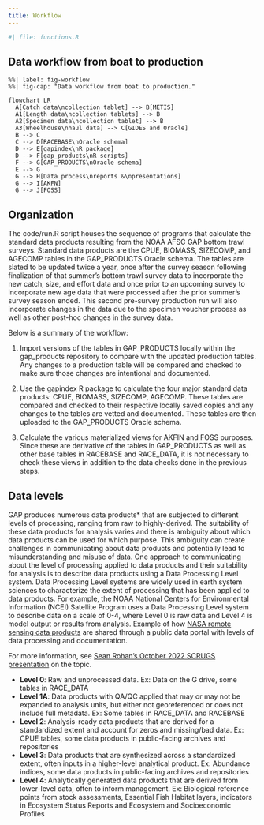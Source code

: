 ```yaml
---
title: Workflow
---
```


```r
#| file: functions.R
```

## Data workflow from boat to production

```mermaid
%%| label: fig-workflow
%%| fig-cap: "Data workflow from boat to production."

flowchart LR
  A[Catch data\ncollection tablet] --> B[METIS]
  A1[Length data\ncollection tablets] --> B
  A2[Specimen data\ncollection tablet] --> B
  A3[Wheelhouse\nhaul data] --> C[GIDES and Oracle]
  B --> C
  C --> D[RACEBASE\nOracle schema]
  D --> E[gapindex\nR package]
  D --> F[gap_products\nR scripts]
  F --> G[GAP_PRODUCTS\nOracle schema]
  E --> G
  G --> H[Data process\nreports &\npresentations]
  G --> I[AKFN]
  G --> J[FOSS]
```

## Organization

The code/run.R script houses the sequence of programs that calculate the standard data products resulting from the NOAA AFSC GAP bottom trawl surveys. Standard data products are the CPUE, BIOMASS, SIZECOMP, and AGECOMP tables in the GAP_PRODUCTS Oracle schema. The tables are slated to be updated twice a year, once after the survey season following finalization of that summer's bottom trawl survey data to incorporate the new catch, size, and effort data and once prior to an upcoming survey to incorporate new age data that were processed after the prior summer's survey season ended. This second pre-survey production run will also incorporate changes in the data due to the specimen voucher process as well as other post-hoc changes in the survey data.

Below is a summary of the workflow:

1.  Import versions of the tables in GAP_PRODUCTS locally within the gap_products repository to compare with the updated production tables. Any changes to a production table will be compared and checked to make sure those changes are intentional and documented.

2.  Use the gapindex R package to calculate the four major standard data products: CPUE, BIOMASS, SIZECOMP, AGECOMP. These tables are compared and checked to their respective locally saved copies and any changes to the tables are vetted and documented. These tables are then uploaded to the GAP_PRODUCTS Oracle schema.

3.  Calculate the various materialized views for AKFIN and FOSS purposes. Since these are derivative of the tables in GAP_PRODUCTS as well as other base tables in RACEBASE and RACE_DATA, it is not necessary to check these views in addition to the data checks done in the previous steps.

## Data levels

GAP produces numerous data products\* that are subjected to different levels of processing, ranging from raw to highly-derived. The suitability of these data products for analysis varies and there is ambiguity about which data products can be used for which purpose. This ambiguity can create challenges in communicating about data products and potentially lead to misunderstanding and misuse of data. One approach to communicating about the level of processing applied to data products and their suitability for analysis is to describe data products using a Data Processing Level system. Data Processing Level systems are widely used in earth system sciences to characterize the extent of processing that has been applied to data products. For example, the NOAA National Centers for Environmental Information (NCEI) Satellite Program uses a Data Processing Level system to describe data on a scale of 0-4, where Level 0 is raw data and Level 4 is model output or results from analysis. Example of how [NASA remote sensing data products](https://ladsweb.modaps.eosdis.nasa.gov/search/) are shared through a public data portal with levels of data processing and documentation.

For more information, see [Sean Rohan's October 2022 SCRUGS presentation](https://docs.google.com/presentation/d/1rWSZpeghWJqzWMIa5oBc4BCoy-zy1Yue86RoTw58u6M/edit?usp=sharing) on the topic.

-   **Level 0**: Raw and unprocessed data. Ex: Data on the G drive, some tables in RACE_DATA
-   **Level 1A**: Data products with QA/QC applied that may or may not be expanded to analysis units, but either not georeferenced or does not include full metadata. Ex: Some tables in RACE_DATA and RACEBASE
-   **Level 2**: Analysis-ready data products that are derived for a standardized extent and account for zeros and missing/bad data. Ex: CPUE tables, some data products in public-facing archives and repositories
-   **Level 3**: Data products that are synthesized across a standardized extent, often inputs in a higher-level analytical product. Ex: Abundance indices, some data products in public-facing archives and repositories
-   **Level 4**: Analytically generated data products that are derived from lower-level data, often to inform management. Ex: Biological reference points from stock assessments, Essential Fish Habitat layers, indicators in Ecosystem Status Reports and Ecosystem and Socioeconomic Profiles
